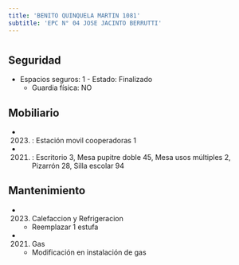 ```yaml
---
title: 'BENITO QUINQUELA MARTIN 1081'
subtitle: 'EPC N° 04 JOSE JACINTO BERRUTTI'
---
```


#


## Seguridad

*  Espacios seguros: 1 - Estado: Finalizado 
    + Guardia física: NO





## Mobiliario

*  (2023) : Estación movil cooperadoras 1 

*  (2021) : Escritorio 3, Mesa pupitre doble 45, Mesa usos múltiples 2, Pizarrón 28, Silla escolar 94 





## Mantenimiento

*  (2023) Calefaccion y Refrigeracion 
    + Reemplazar 1 estufa

*  (2021) Gas 
    + Modificación en instalación de gas



